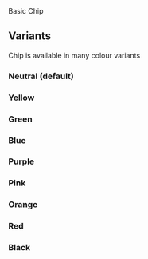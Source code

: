 
<Meta of={Chip} />
<Title>Components/Chip</Title>
<Subtitle>Basic Chip</Subtitle>

<Primary />
<Controls />

## Variants

Chip is available in many colour variants

### Neutral (default)

<Canvas of={Chip.Neutral} />

### Yellow

<Canvas of={Chip.Yellow} />

### Green

<Canvas of={Chip.Green} />

### Blue

<Canvas of={Chip.Blue} />

### Purple

<Canvas of={Chip.Purple} />

### Pink

<Canvas of={Chip.Pink} />

### Orange

<Canvas of={Chip.Orange} />

### Red

<Canvas of={Chip.Red} />

### Black

<Canvas of={Chip.Black} />
